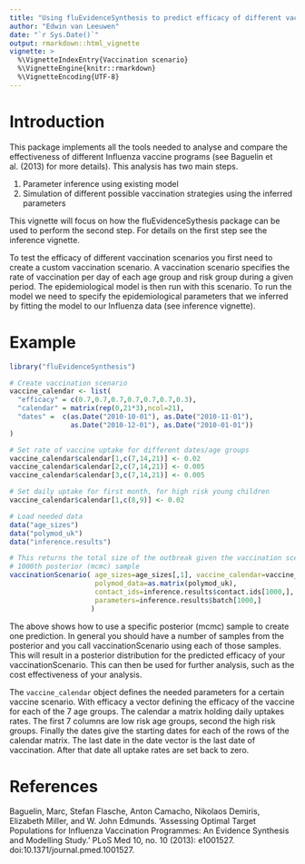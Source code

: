 ```yaml
---
title: "Using fluEvidenceSynthesis to predict efficacy of different vaccination scenarios"
author: "Edwin van Leeuwen"
date: "`r Sys.Date()`"
output: rmarkdown::html_vignette
vignette: >
  %\VignetteIndexEntry{Vaccination scenario}
  %\VignetteEngine{knitr::rmarkdown}
  %\VignetteEncoding{UTF-8}
---
```


# Introduction

This package implements all the tools needed to analyse and compare the effectiveness of different Influenza vaccine programs (see Baguelin et al. (2013) for more details). This analysis has two main steps.

#. Parameter inference using existing model
#. Simulation of different possible vaccination strategies using the inferred parameters

This vignette will focus on how the fluEvidenceSythesis package can be used to perform the second step. For details on the first step see the inference vignette.

To test the efficacy of different vaccination scenarios you first need to create a custom vaccination scenario. A vaccination scenario specifies the rate of vaccination per day of each age group and risk group during a given period. The epidemiological model is then run with this scenario. To run the model we need to specify the epidemiological parameters that we inferred by fitting the model to our Influenza data (see inference vignette).

# Example

```r
library("fluEvidenceSynthesis")

# Create vaccination scenario
vaccine_calendar <- list(
  "efficacy" = c(0.7,0.7,0.7,0.7,0.7,0.7,0.3),
  "calendar" = matrix(rep(0,21*3),ncol=21),
  "dates" =  c(as.Date("2010-10-01"), as.Date("2010-11-01"),
               as.Date("2010-12-01"), as.Date("2010-01-01"))
)

# Set rate of vaccine uptake for different dates/age groups
vaccine_calendar$calendar[1,c(7,14,21)] <- 0.02
vaccine_calendar$calendar[2,c(7,14,21)] <- 0.005
vaccine_calendar$calendar[3,c(7,14,21)] <- 0.005

# Set daily uptake for first month, for high risk young children
vaccine_calendar$calendar[1,c(8,9)] <- 0.02

# Load needed data
data("age_sizes")
data("polymod_uk")
data("inference.results")

# This returns the total size of the outbreak given the vaccination scenario and the
# 1000th posterior (mcmc) sample
vaccinationScenario( age_sizes=age_sizes[,1], vaccine_calendar=vaccine_calendar,
                     polymod_data=as.matrix(polymod_uk),
                     contact_ids=inference.results$contact.ids[1000,],
                     parameters=inference.results$batch[1000,]
                    )
```

The above shows how to use a specific posterior (mcmc) sample to create one prediction. In general you should have a number of samples from the posterior and you call vaccinationScenario using each of those samples. This will result in a posterior distribution for the predicted efficacy of your vaccinationScenario. This can then be used for further analysis, such as the cost effectiveness of your analysis.

The `vaccine_calendar` object defines the needed parameters for a certain vaccine scenario. With efficacy a vector defining the efficacy of the vaccine for each of the 7 age groups. The calendar a matrix holding daily uptakes rates. The first 7 columns are low risk age groups, second the high risk groups. Finally the dates give the starting dates for each of the rows of the calendar matrix. The last date in the date vector is the last date of vaccination. After that date all uptake rates are set back to zero.

# References

Baguelin, Marc, Stefan Flasche, Anton Camacho, Nikolaos Demiris, Elizabeth Miller, and W. John Edmunds. ‘Assessing Optimal Target Populations for Influenza Vaccination Programmes: An Evidence Synthesis and Modelling Study.’ PLoS Med 10, no. 10 (2013): e1001527. doi:10.1371/journal.pmed.1001527.


